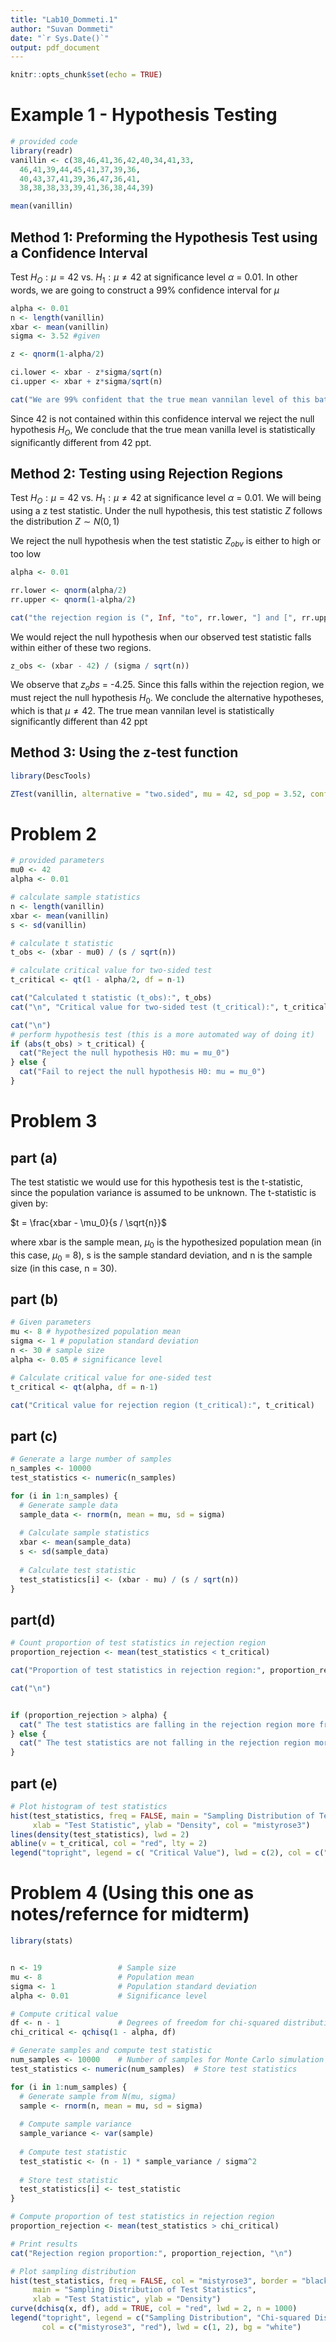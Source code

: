 ```yaml
---
title: "Lab10_Dommeti.1"
author: "Suvan Dommeti"
date: "`r Sys.Date()`"
output: pdf_document
---
```



```r
knitr::opts_chunk$set(echo = TRUE)

```

# Example 1 - Hypothesis Testing

```r
# provided code
library(readr)
vanillin <- c(38,46,41,36,42,40,34,41,33,
  46,41,39,44,45,41,37,39,36,
  40,43,37,41,39,36,47,36,41,
  38,38,38,33,39,41,36,38,44,39)

mean(vanillin)

```

## Method 1: Preforming the Hypothesis Test using a Confidence Interval

Test $H_O:\mu = 42$ vs. $H_1:\mu \neq 42$ at significance level $\alpha$ = 0.01. In other words, we are going to construct a 99% confidence interval for $\mu$

```r
alpha <- 0.01
n <- length(vanillin)
xbar <- mean(vanillin)
sigma <- 3.52 #given

z <- qnorm(1-alpha/2)

ci.lower <- xbar - z*sigma/sqrt(n)
ci.upper <- xbar + z*sigma/sqrt(n)

cat("We are 99% confident that the true mean vannilan level of this batch is between", ci.lower, "and", ci.upper)

```


Since 42 is not contained within this confidence interval we reject the null hypothesis $H_O$, We conclude that the true mean vanilla level is statistically significantly different from 42 ppt.

## Method 2: Testing using Rejection Regions

Test $H_O:\mu = 42$ vs. $H_1:\mu \neq 42$ at significance level $\alpha$ = 0.01. We will being using a z test statistic. Under the null hypothesis, this test statistic $Z$ follows the distribution $Z\sim N(0,1)$

We reject the null hypothesis when the test statistic $Z_{obv}$ is either to high or too low

```r
alpha <- 0.01

rr.lower <- qnorm(alpha/2)
rr.upper <- qnorm(1-alpha/2)

cat("the rejection region is (", Inf, "to", rr.lower, "] and [", rr.upper, "to", Inf, ")")
```


We would reject the null hypothesis when our observed test statistic falls within either of these two regions. 

```r
z_obs <- (xbar - 42) / (sigma / sqrt(n))
```

We observe that $z_obs$ = -4.25. Since this falls within the rejection region, we must reject the null hypothesis $H_0$. We conclude the alternative hypotheses, which is that $\mu \neq 42$.
The true mean vannilan level is statistically significantly different than 42 ppt


## Method 3: Using the z-test function

```r
library(DescTools)

ZTest(vanillin, alternative = "two.sided", mu = 42, sd_pop = 3.52, conf.level = 1-alpha)

```

# Problem 2

```r

# provided parameters
mu0 <- 42 
alpha <- 0.01 

# calculate sample statistics
n <- length(vanillin)
xbar <- mean(vanillin)
s <- sd(vanillin)

# calculate t statistic
t_obs <- (xbar - mu0) / (s / sqrt(n))

# calculate critical value for two-sided test
t_critical <- qt(1 - alpha/2, df = n-1)

cat("Calculated t statistic (t_obs):", t_obs)
cat("\n", "Critical value for two-sided test (t_critical):", t_critical)

cat("\n")
# perform hypothesis test (this is a more automated way of doing it)
if (abs(t_obs) > t_critical) {
  cat("Reject the null hypothesis H0: mu = mu_0")
} else {
  cat("Fail to reject the null hypothesis H0: mu = mu_0")
}


```


# Problem 3

## part (a)

The test statistic we would use for this hypothesis test is the t-statistic, since the population variance is assumed to be unknown. The t-statistic is given by:

$t = \frac{xbar - \mu_0}{s / \sqrt{n}}$

where xbar is the sample mean, $\mu_0$ is the hypothesized population mean (in this case, $\mu_0$ = 8), s is the sample standard deviation, and n is the sample size (in this case, n = 30).

## part (b)

```r
# Given parameters
mu <- 8 # hypothesized population mean
sigma <- 1 # population standard deviation
n <- 30 # sample size
alpha <- 0.05 # significance level

# Calculate critical value for one-sided test
t_critical <- qt(alpha, df = n-1)

cat("Critical value for rejection region (t_critical):", t_critical)

```

## part (c)

```r
# Generate a large number of samples
n_samples <- 10000
test_statistics <- numeric(n_samples)

for (i in 1:n_samples) {
  # Generate sample data
  sample_data <- rnorm(n, mean = mu, sd = sigma)
  
  # Calculate sample statistics
  xbar <- mean(sample_data)
  s <- sd(sample_data)
  
  # Calculate test statistic
  test_statistics[i] <- (xbar - mu) / (s / sqrt(n))
}

```


## part(d)

```r
# Count proportion of test statistics in rejection region
proportion_rejection <- mean(test_statistics < t_critical)

cat("Proportion of test statistics in rejection region:", proportion_rejection)

cat("\n")


if (proportion_rejection > alpha) {
  cat(" The test statistics are falling in the rejection region more frequently than expected by chance, indicating rejection of the null hypothesis.")
} else {
  cat(" The test statistics are not falling in the rejection region more frequently than expected by chance, indicating failure to reject the null hypothesis.")
}

```


## part (e)

```r
# Plot histogram of test statistics
hist(test_statistics, freq = FALSE, main = "Sampling Distribution of Test Statistics",
     xlab = "Test Statistic", ylab = "Density", col = "mistyrose3")
lines(density(test_statistics), lwd = 2)
abline(v = t_critical, col = "red", lty = 2)
legend("topright", legend = c( "Critical Value"), lwd = c(2), col = c("red"), lty = c(2))

```

# Problem 4 (Using this one as notes/refernce for midterm)

```r
library(stats)


n <- 19                 # Sample size
mu <- 8                 # Population mean
sigma <- 1              # Population standard deviation
alpha <- 0.01           # Significance level

# Compute critical value
df <- n - 1             # Degrees of freedom for chi-squared distribution
chi_critical <- qchisq(1 - alpha, df)

# Generate samples and compute test statistic
num_samples <- 10000    # Number of samples for Monte Carlo simulation
test_statistics <- numeric(num_samples)  # Store test statistics

for (i in 1:num_samples) {
  # Generate sample from N(mu, sigma)
  sample <- rnorm(n, mean = mu, sd = sigma)
  
  # Compute sample variance
  sample_variance <- var(sample)
  
  # Compute test statistic
  test_statistic <- (n - 1) * sample_variance / sigma^2
  
  # Store test statistic
  test_statistics[i] <- test_statistic
}

# Compute proportion of test statistics in rejection region
proportion_rejection <- mean(test_statistics > chi_critical)

# Print results
cat("Rejection region proportion:", proportion_rejection, "\n")

# Plot sampling distribution
hist(test_statistics, freq = FALSE, col = "mistyrose3", border = "black",
     main = "Sampling Distribution of Test Statistics",
     xlab = "Test Statistic", ylab = "Density")
curve(dchisq(x, df), add = TRUE, col = "red", lwd = 2, n = 1000)
legend("topright", legend = c("Sampling Distribution", "Chi-squared Distribution"),
       col = c("mistyrose3", "red"), lwd = c(1, 2), bg = "white")

```

